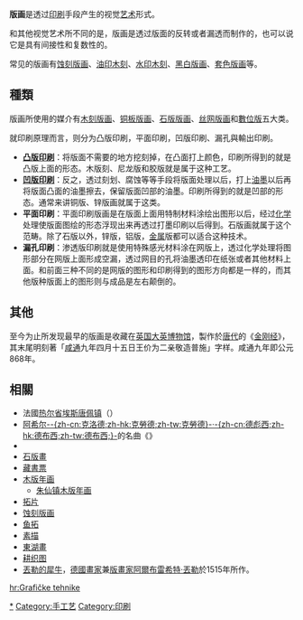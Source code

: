 {{multiple image
| align = right| direction = vertical
| header = 
| header_align = left/right/center
| header_background = 
| footer = 
| footer_align = left/right/center
| footer_background = 
 | background color=
| width = 300
| image1 = Hokusai33 red-fuji.jpg
| width1 = 
| alt1 = 
| caption1 =凯风快晴，[[冨嶽三十六景|冨嶽三十六景]]之一，[[葛饰北斋|葛饰北斋]]绘作[[浮世繪|浮世繪]]
| image2 = Jingangjing.jpg
| width2 = 
| alt2 = 
| caption2 = [[敦煌|敦煌]]出土的[[唐代|唐代]][[金刚经|金刚经]]（868年），现存最早的[[印刷|印刷]]品之一，藏于[[大英图书馆|大英图书馆]]
| image3 = Rembrandt The Hundred Guilder Print.jpg
| width3 = 
| alt3 = 
| caption3 = [[基督|基督]][[讲道|讲道]]，1648年，[[伦勃朗|伦勃朗]]绘
| image4 = 
| width4 = 
| alt4 = 
| caption4 = 
| image5 = 
| width5 = 
| alt5 = 
| caption5 = 
| image6 = 
| width6 = 
| alt6 = 
| caption6 = 
| image7 = 
| width7 = 
| alt7 = 
| caption7 = 
| image8 = 
| width8 = 
| alt8 = 
| caption8 = 
| image9 = 
| width9 = 
| alt9 = 
| caption9 = 
| image10 = 
| width10 = 
| alt10 = 
| caption10 = 
}}
'''版画'''是透过[[印刷|印刷]]手段产生的视觉[[艺术|艺术]]形式。

和其他视觉艺术所不同的是，版画是透过版面的反转或者漏透而制作的，也可以说它是具有间接性和复数性的。

常见的版画有[[蚀刻版画|蚀刻版画]]、[[油印木刻|油印木刻]]、[[水印木刻|水印木刻]]、[[黑白版画|黑白版画]]、[[套色版画|套色版画]]等。

== 種類 ==	
版画所使用的媒介有[[木刻版画|木刻版画]]、[[铜板版画|铜板版画]]、[[石版版画|石版版画]]、[[丝网版画|丝网版画]]和[[數位版|數位版]]五大类。

就印刷原理而言，则分为凸版印刷，平面印刷，凹版印刷、漏孔與輸出印刷。
* '''[[凸版印刷|凸版印刷]]'''：将版面不需要的地方挖刻掉，在凸面打上颜色，印刷所得到的就是凸版上面的形态。木版刻、尼龙版和胶版就是属于这种工艺。
* '''[[凹版印刷|凹版印刷]]'''：反之，透过刻划、腐蚀等等手段将版面处理以后，打上[[墨水|油墨]]以后再将版面凸面的油墨擦去，保留版面凹部的油墨。印刷所得到的就是凹部的形态。通常来讲铜版、锌版画就属于这类。
* '''平面印刷'''：平面印刷版画是在版面上面用特制材料涂绘出图形以后，经过[[化学|化学]]处理使版面图绘的形态浮现出来再透过打墨印刷以后得到。石版画就属于这个范畴。除了石版以外，锌版，铝版，[[金属|金属]]版都可以适合这种技术。
* '''漏孔印刷'''：渗透版印刷就是使用特殊感光材料涂在网版上，透过化学处理将图形部分在网版上面形成空漏，透过网目的孔将油墨透印在纸张或者其他材料上面。和前面三种不同的是网版的图形和印刷得到的图形方向都是一样的，而其他版种版面上的图形则与成品是左右颠倒的。

== 其他 ==
至今为止所发现最早的版画是收藏在[[英国|英国]][[大英博物馆|大英博物馆]]，製作於[[唐朝|唐代]]的《[[金刚经|金刚经]]》，其末尾明刻著「[[咸通|咸通]]九年四月十五日王价为二亲敬造普施」字样。咸通九年即公元868年。

== 相關 ==
* 法國[[热尔省|热尔省]][[埃斯唐佩|埃斯唐佩]][[市镇_(法国)|镇]]（{{lang|fr|Estampes}}）
* [[阿希尔-克洛德·德彪西|阿希尔--{zh-cn:克洛德;zh-hk:克勞德;zh-tw:克勞德}-·-{zh-cn:德彪西;zh-hk:德布西;zh-tw:德布西;}-]]的名曲《{{tsl|ja|版画 (ドビュッシー)|版画 (德彪西)|版画}}》
* {{tsl|eo|Gravurado|銅版、石版版畫}}
* [[石版畫|石版畫]]
* [[藏書票|藏書票]]
* [[木版年画|木版年画]]
** [[朱仙镇木版年画|朱仙镇木版年画]]
* [[拓片|拓片]]
* [[蚀刻版画|蚀刻版画]]
* [[鱼拓|鱼拓]]
* [[素描|素描]]
* [[東湖畫|東湖畫]]
* [[耕织图|耕织图]]
* [[丟勒的犀牛|丟勒的犀牛]]，[[德國|德國]][[畫家|畫家]]兼[[版畫家|版畫家]][[阿爾布雷希特·丟勒|阿爾布雷希特·丟勒]]於1515年所作。
{{艺术}}
{{DEFAULTSORT:estample}}
[[Category:版畫|*]]
[[Category:手工艺|Category:手工艺]]
[[Category:印刷|Category:印刷]]

[[hr:Grafičke_tehnike|hr:Grafičke tehnike]]